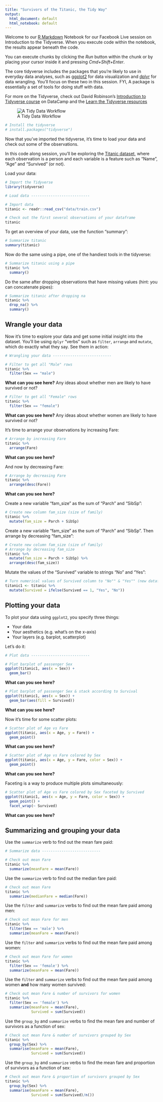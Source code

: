 ```yaml
---
title: "Survivors of the Titanic, the Tidy Way"
output:
  html_document: default
  html_notebook: default
---
```


Welcome to our [R Markdown](http://rmarkdown.rstudio.com) Notebook for our Facebook Live session on Introduction to the Tidyverse. When you execute code within the notebook, the results appear beneath the code. 

You can execute chunks by clicking the *Run* button within the chunk or by placing your cursor inside it and pressing *Cmd+Shift+Enter*. 

The core tidyverse includes the packages that you're likely to use in everyday data analyses, such as [ggplot2](http://ggplot2.tidyverse.org/) for data visualization and [dplyr](http://dplyr.tidyverse.org/) for data wrangling. You'll focus on these two in this session. FYI, A package is essentially a set of tools for doing stuff with data. 

For more on the Tidyverse, check out David Robinson's [Introduction to Tidyverse course](https://www.datacamp.com/courses/introduction-to-the-tidyverse) on DataCamp and the [Learn the Tidyverse resources](https://www.tidyverse.org/learn/)

![A Tidy Data Workflow](img/tidyverse2.png)


```r
# Install the tidyverse
# install.packages("tidyverse")
```

Now that you've imported the tidyverse, it's time to load your data and check out some of the observations.

In this code along session, you'll be exploring the [Titanic dataset](https://www.kaggle.com/c/titanic), where each observation is a person and each variable is a feature such as "Name", "Age" and "Survived" (or not).

Load your data:

```r
# Import the Tidyverse
library(tidyverse)

# Load data ---------------------------

# Import data
titanic <- readr::read_csv("data/train.csv")

# Check out the first several observations of your dataframe
titanic

```

To get an overview of your data, use the function "summary":


```r
# Summarize titanic
summary(titanic)

```

Now do the same using a pipe, one of the handiest tools in the tidyverse:

```r
# Summarize titanic using a pipe
titanic %>%
  summary()

```

Do the same after dropping observations that have missing values (hint: you can concatenate pipes):

```r
# Summarize titanic after dropping na
titanic %>%
  drop_na() %>%
  summary()

```

## Wrangle your data

Now it's time to explore your data and get some initial insight into the dataset. You'll be using `dplyr` "verbs" such as `filter`, `arrange` and `mutate`, which do exactly what they say. See them in action:

```r
# Wrangling your data ---------------------------

# Filter to get all "Male" rows
titanic %>% 
  filter(Sex == "male")

```

**What can you see here?** Any ideas about whether men are likely to have survived or not?

```r
# Filter to get all "Female" rows
titanic %>%
  filter(Sex == "female")

```

**What can you see here?** Any ideas about whether women are likely to have survived or not?

It's time to arrange your observations by increasing Fare:

```r
# Arrange by increasing Fare
titanic %>%
  arrange(Fare)

```

**What can you see here?** 

And now by decreasing Fare:

```r
# Arrange by decreasing Fare
titanic %>%
  arrange(desc(Fare))

```

**What can you see here?** 

Create a new variable "fam_size" as the sum of "Parch" and "SibSp":

```r
# Create new column fam_size (size of family)
titanic %>%
  mutate(fam_size = Parch + SibSp)

```

Create a new variable "fam_size" as the sum of "Parch" and "SibSp". Then arrange by decreasing "fam_size":

```r
# Create new column fam_size (size of family)
# Arrange by decreasing fam_size
titanic %>%
  mutate(fam_size = Parch + SibSp) %>%
  arrange(desc(fam_size))

```

Mutate the values of the "Survived" variable to strings "No" and "Yes":

```r
# Turn numerical values of Survived column to "No"" & "Yes"" (new dataframe)
titanic1 <- titanic %>%
  mutate(Survived = ifelse(Survived == 1, "Yes", "No"))

```

## Plotting your data

To plot your data using `ggplot2`, you specify three things:

* Your data
* Your aesthetics (e.g. what's on the x-axis)
* Your layers (e.g. barplot, scatterplot)

Let's do it:

```r
# Plot data ---------------------------

# Plot barplot of passenger Sex
ggplot(titanic1, aes(x = Sex)) +
  geom_bar()

```

**What can you see here?** 

```r
# Plot barplot of passenger Sex & stack according to Survival
ggplot(titanic1, aes(x = Sex)) +
  geom_bar(aes(fill = Survived))

```

**What can you see here?** 

Now it's time for some scatter plots:

```r
# Scatter plot of Age vs Fare
ggplot(titanic, aes(x = Age, y = Fare)) +
  geom_point()

```

**What can you see here?** 

```r
# Scatter plot of Age vs Fare colored by Sex
ggplot(titanic, aes(x = Age, y = Fare, color = Sex)) +
  geom_point()

```

**What can you see here?** 

Faceting is a way to produce multiple plots simultaneously:

```r
# Scatter plot of Age vs Fare colored by Sex faceted by Survived
ggplot(titanic1, aes(x = Age, y = Fare, color = Sex)) +
  geom_point() +
  facet_wrap(~ Survived)

```

**What can you see here?** 

## Summarizing and grouping your data

Use the `summarize` verb to find out the mean fare paid:

```r
# Summarize data ---------------------------

# Check out mean Fare
titanic %>% 
  summarize(meanFare = mean(Fare))

```

Use the `summarize` verb to find out the median fare paid:

```r
# Check out mean Fare
titanic %>% 
  summarize(medianFare = median(Fare))

```

Use the `filter` and `summarize` verbs to find out the mean fare paid among men:

```r
# Check out mean Fare for men
titanic %>%
  filter(Sex == 'male') %>% 
  summarize(meanFare = mean(Fare))

```

Use the `filter` and `summarize` verbs to find out the mean fare paid among women:

```r
# Check out mean Fare for women
titanic %>%
  filter(Sex == 'female') %>% 
  summarize(meanFare = mean(Fare))

```

Use the `filter` and `summarize` verbs to find out the mean fare paid among women **and** how many women survived:

```r
# Check out mean Fare & number of survivors for women
titanic %>%
  filter(Sex == 'female') %>% 
  summarize(meanFare = mean(Fare),
            Survived = sum(Survived))

```

Use the `group_by` and `summarize` verbs to find the mean fare and number of survivors as a function of sex:

```r
# Check out mean Fare & number of survivors grouped by Sex
titanic %>% 
  group_by(Sex) %>% 
  summarise(meanFare = mean(Fare), 
            Survived = sum(Survived))

```

Use the `group_by` and `summarize` verbs to find the mean fare and proportion of survivors as a function of sex:


```r
# Check out mean Fare & proportion of survivors grouped by Sex
titanic %>% 
  group_by(Sex) %>% 
  summarise(meanFare = mean(Fare), 
            Survived = sum(Survived)/n())

```


